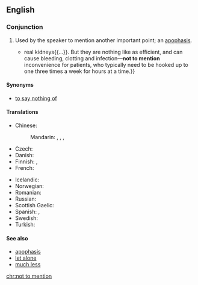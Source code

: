 ==English==

===Conjunction===
{{head|en|conjunction|head=[[not]] [[to]] [[mention]]}}
{{wikipedia|Apophasis}}

# {{context|idiomatic|lang=en}} Used by the speaker to mention another important point; an [[apophasis]].
#*{{quote-magazine|title=A better waterworks|date=2013-06-01|volume=407|issue=8838
|page=5 (Technology Quarterly)|magazine={{w|The Economist}}
|url=http://www.economist.com/news/technology-quarterly/21578526-medical-technology-artificial-kidneys-are-getting-closer-becoming-clinical
|passage=An artificial kidney these days still means a refrigerator-sized dialysis machine. Such devices mimic{{...}}real kidneys{{...}}. But they are nothing like as efficient, and can cause bleeding, clotting and infection—'''not to mention''' inconvenience for patients, who typically need to be hooked up to one three times a week for hours at a time.}}
#: {{usex|The city was already having staffing difficulties, '''not to mention''' having a three million dollar budget shortfall.|lang=en}}

====Synonyms====
* [[to say nothing of]]

====Translations====
{{trans-top|much less}}
* Chinese:
*: Mandarin: {{t|cmn|更不用說|sc=Hani}}, {{t|cmn|更不用说|tr=gèng bùyòng shuō|sc=Hani}}, {{t|cmn|何況|sc=Hani}}, {{t+|cmn|何况|tr=hékuàng|sc=Hani}}
* Czech: {{t|cs|nemluvě}}
* Danish: {{t|da|for ikke at nævne}}
* Finnish: {{t|fi|puhumattakaan}}, {{t|fi|saati}}
* French: {{t+|fr|sans parler de}}
{{trans-mid}}
* Icelandic: {{t|is|hvað þá heldur}}
* Norwegian: {{t|no|for ikke å snakke om}}
* Romanian: {{t+|ro|darămite}}
* Russian: {{t+|ru|не говоря уже о}}
* Scottish Gaelic: {{t|gd|gun luaidh}}
* Spanish: {{t|es|sin mencionar}}, {{t|es|por no hablar de}}
* Swedish: {{t|sv|för att inte tala om}}
* Turkish: {{qualifier|colloquial}} {{t|tr|bırak}}
{{trans-bottom}}

====See also====
* [[apophasis]]
* [[let alone]]
* [[much less]]

[[chr:not to mention]]